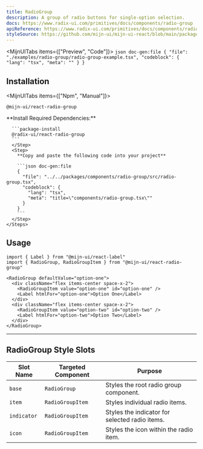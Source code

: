 ```yaml
---
title: RadioGroup
description: A group of radio buttons for single-option selection.
docs: https://www.radix-ui.com/primitives/docs/components/radio-group
apiReference: https://www.radix-ui.com/primitives/docs/components/radio-group#api-reference
styleSource: https://github.com/mijn-ui/mijn-ui-react/blob/main/packages/theme/src/components/radio-group.ts
---
```


<ComponentPreview name="radio-group-example" />

<MijnUITabs items={["Preview", "Code"]}>
  <MijnUITabsContent value="Preview">
    <ComponentPreview>
      <RadioGroupExample />
    </ComponentPreview>
  </MijnUITabsContent>
  <MijnUITabsContent value="Code">
    ```json doc-gen:file
    {
      "file": "./examples/radio-group/radio-group-example.tsx",
      "codeblock": {
        "lang": "tsx",
        "meta": ""
      }
    }
    ```
  </MijnUITabsContent>
</MijnUITabs>

## Installation

<MijnUITabs items={["Npm", "Manual"]}>
  <MijnUITabsContent value="Npm">
  ```package-install
  @mijn-ui/react-radio-group
  ```
  </MijnUITabsContent>
  <MijnUITabsContent value="Manual">
    <Steps>
      <Step>
      **Install Required Dependencies:**

      ```package-install
      @radix-ui/react-radio-group
      ```
      </Step>
      <Step>
        **Copy and paste the following code into your project**

        ```json doc-gen:file
        {
          "file": "../../packages/components/radio-group/src/radio-group.tsx",
          "codeblock": {
            "lang": "tsx",
            "meta": "title=\"components/radio-group.tsx\""
          }
        }
        ```
      </Step>
    </Steps>

  </MijnUITabsContent>
</MijnUITabs>

## Usage

```tsx
import { Label } from "@mijn-ui/react-label"
import { RadioGroup, RadioGroupItem } from "@mijn-ui/react-radio-group"
```

```tsx
<RadioGroup defaultValue="option-one">
  <div className="flex items-center space-x-2">
    <RadioGroupItem value="option-one" id="option-one" />
    <Label htmlFor="option-one">Option One</Label>
  </div>
  <div className="flex items-center space-x-2">
    <RadioGroupItem value="option-two" id="option-two" />
    <Label htmlFor="option-two">Option Two</Label>
  </div>
</RadioGroup>
```

---

## RadioGroup Style Slots

| **Slot Name** | **Targeted Component** | **Purpose**                                    |
| ------------- | ---------------------- | ---------------------------------------------- |
| `base`        | `RadioGroup`           | Styles the root radio group component.         |
| `item`        | `RadioGroupItem`       | Styles individual radio items.                 |
| `indicator`   | `RadioGroupItem`       | Styles the indicator for selected radio items. |
| `icon`        | `RadioGroupItem`       | Styles the icon within the radio item.         |
